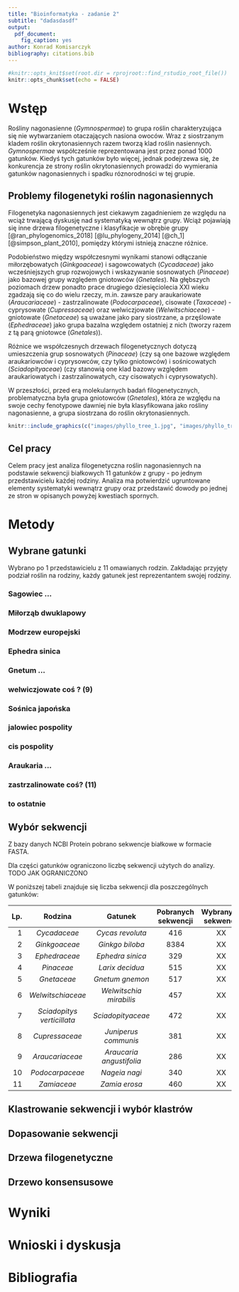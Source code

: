 ```yaml
---
title: "Bioinformatyka - zadanie 2"
subtitle: "dadasdasdf"
output: 
  pdf_document:
    fig_caption: yes
author: Konrad Komisarczyk
bibliography: citations.bib
---
```


```r
#knitr::opts_knit$set(root.dir = rprojroot::find_rstudio_root_file())
knitr::opts_chunk$set(echo = FALSE)
```


# Wstęp

Rośliny nagonasienne (*Gymnospermae*) to grupa roślin charakteryzująca się nie wytwarzaniem otaczających nasiona owoców.
Wraz z siostrzanym kladem roślin okrytonasiennych razem tworzą klad roślin nasiennych. *Gymnospermae* współcześnie reprezentowana jest przez ponad 1000 gatunków. Kiedyś tych gatunków było więcej, jednak podejrzewa się, że konkurencja ze strony roślin okrytonasiennych prowadzi do wymierania gatunków nagonasiennych i spadku róznorodności w tej grupie.


## Problemy filogenetyki roślin nagonasiennych

Filogenetyka nagonasiennych jest ciekawym zagadnieniem ze względu na wciąż trwającą dyskusję nad systematyką wewnątrz grupy. Wciąż pojawiają się inne drzewa filogenetyczne i klasyfikacje w obrębie grupy [@ran_phylogenomics_2018]  [@lu_phylogeny_2014] [@ch_1] [@simpson_plant_2010], pomiędzy którymi istnieją znaczne różnice. 

Podobieństwo między współczesnymi wynikami stanowi odłączanie miłorzębowatych (*Ginkgoaceae*) i sagowcowatych (*Cycadaceae*) jako wcześniejszych grup rozwojowych i wskazywanie sosnowatych (*Pinaceae*) jako bazowej grupy względem gniotowców (*Gnetales*). Na głębszych poziomach drzew ponadto prace drugiego dziesięciolecia XXI wieku zgadzają się co do wielu rzeczy, m.in. zawsze pary araukariowate (*Araucariaceae*) - zastrzalinowate (*Podocarpaceae*), cisowate (*Taxaceae*) - cyprysowate (*Cupressaceae*) oraz welwiczjowate (*Welwitschiaceae*) - gniotowate (*Gnetaceae*) są uważane jako pary siostrzane, a przęślowate (*Ephedraceae*) jako grupa bazalna względem ostatniej z nich (tworzy razem z tą parą gniotowce (*Gnetales*)).

Różnice we współczesnych drzewach filogenetycznych dotyczą umieszczenia grup sosnowatych (*Pinaceae*) (czy są one bazowe względem araukariowców i cyprysowców, czy tylko gniotowców) i sośnicowatych (*Sciadopityaceae*) (czy stanowią one klad bazowy względem araukariowatych i zastrzalinowatych, czy cisowatych i cyprysowatych). 

W przeszłości, przed erą molekularnych badań filogenetycznych, problematyczna była grupa gniotowców (*Gnetales*), która ze względu na swoje cechy fenotypowe dawniej nie była klasyfikowana jako rośliny nagonasienne, a grupa siostrzana do roślin okrytonasiennych.

```r
knitr::include_graphics(c("images/phyllo_tree_1.jpg", "images/phyllo_tree_2.png"))
```


## Cel pracy

Celem pracy jest analiza filogenetyczna roślin nagonasiennych na podstawie sekwencji białkowych 11 gatunków z grupy - po jednym przedstawicielu każdej rodziny. Analiza ma potwierdzić ugruntowane elementy systematyki wewnątrz grupy oraz przedstawić dowody po jednej ze stron w opisanych powyżej kwestiach spornych. 


# Metody


## Wybrane gatunki

Wybrano po 1 przedstawicielu z 11 omawianych rodzin. Zakładając przyjęty podział roślin na rodziny, każdy gatunek jest reprezentantem swojej rodziny. 

### Sagowiec ...

### Miłorząb dwuklapowy

### Modrzew europejski

### Ephedra sinica

### Gnetum ...

### welwiczjowate coś ? (9)

### Sośnica japońska

### jalowiec pospolity

### cis pospolity

### Araukaria ...

### zastrzalinowate coś? (11)

### to ostatnie


## Wybór sekwencji

Z bazy danych NCBI Protein pobrano sekwencje białkowe w formacie FASTA. 

Dla części gatunków ograniczono liczbę sekwencji użytych do analizy. TODO JAK OGRANICZONO

W poniższej tabeli znajduje się liczba sekwencji dla poszczególnych gatunków:

| Lp. | Rodzina                    | Gatunek                  | Pobranych sekwencji | Wybranych sekwencji |
|----:|:--------------------------:|:------------------------:|:-------------------:|:-------------------:|
|1    | *Cycadaceae*               | *Cycas revoluta*         | 416  | XX |
|2    | *Ginkgoaceae*              | *Ginkgo biloba*          | 8384 | XX |
|3    | *Ephedraceae*              | *Ephedra sinica*         | 329  | XX |
|4    | *Pinaceae*                 | *Larix decidua*          | 515  | XX |
|5    | *Gnetaceae*                | *Gnetum gnemon*          | 517  | XX |
|6    | *Welwitschiaceae*          | *Welwitschia mirabilis*  | 457  | XX |
|7    | *Sciadopitys verticillata* | *Sciadopityaceae*        | 472  | XX |
|8    | *Cupressaceae*             | *Juniperus communis*     | 381  | XX |
|9    | *Araucariaceae*            | *Araucaria angustifolia* | 286  | XX |
|10   | *Podocarpaceae*            | *Nageia nagi*            | 340  | XX |
|11   | *Zamiaceae*                | *Zamia erosa*            | 460  | XX |

## Klastrowanie sekwencji i wybór klastrów



## Dopasowanie sekwencji 

## Drzewa filogenetyczne

## Drzewo konsensusowe

# Wyniki


# Wnioski i dyskusja




# Bibliografia
